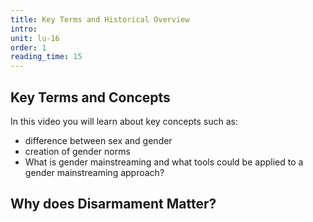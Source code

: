 ```yaml
---
title: Key Terms and Historical Overview
intro: 
unit: lu-16
order: 1
reading_time: 15
---
```


## Key Terms and Concepts

In this video you will learn about key concepts such as:

- difference between sex and gender
- creation of gender norms
- What is gender mainstreaming and what tools could be applied to a gender mainstreaming approach?

## Why does Disarmament Matter?

